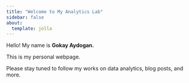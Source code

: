 ```yaml
---
title: "Welcome to My Analytics Lab"
sidebar: false 
about:
  template: jolla
---
```


Hello! My name is **Gokay Aydogan.**

This is my personal webpage.

Please stay tuned to follow my works on data analytics, blog posts, and more.
